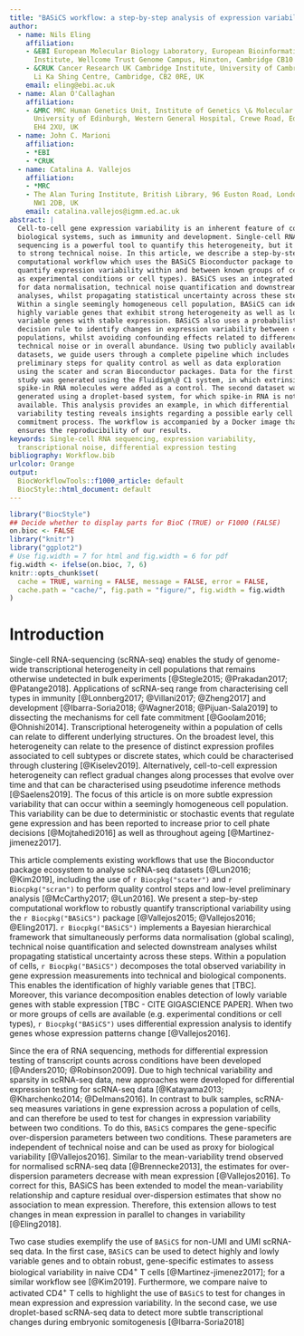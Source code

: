 ```yaml
---
title: "BASiCS workflow: a step-by-step analysis of expression variability using single cell RNA sequencing data"
author: 
  - name: Nils Eling
    affiliation: 
    - &EBI European Molecular Biology Laboratory, European Bioinformatics 
      Institute, Wellcome Trust Genome Campus, Hinxton, Cambridge CB10 1SD, UK
    - &CRUK Cancer Research UK Cambridge Institute, University of Cambridge, 
      Li Ka Shing Centre, Cambridge, CB2 0RE, UK
    email: eling@ebi.ac.uk
  - name: Alan O'Callaghan
    affiliation: 
    - &MRC MRC Human Genetics Unit, Institute of Genetics \& Molecular Medicine, 
      University of Edinburgh, Western General Hospital, Crewe Road, Edinburgh, 
      EH4 2XU, UK
  - name: John C. Marioni
    affiliation: 
    - *EBI
    - *CRUK
  - name: Catalina A. Vallejos
    affiliation: 
    - *MRC 
    - The Alan Turing Institute, British Library, 96 Euston Road, London, 
      NW1 2DB, UK
    email: catalina.vallejos@igmm.ed.ac.uk
abstract: |
  Cell-to-cell gene expression variability is an inherent feature of complex 
  biological systems, such as immunity and development. Single-cell RNA 
  sequencing is a powerful tool to quantify this heterogeneity, but it is prone 
  to strong technical noise. In this article, we describe a step-by-step 
  computational workflow which uses the BASiCS Bioconductor package to robustly 
  quantify expression variability within and between known groups of cells (such 
  as experimental conditions or cell types). BASiCS uses an integrated framework 
  for data normalisation, technical noise quantification and downstream 
  analyses, whilst propagating statistical uncertainty across these steps. 
  Within a single seemingly homogeneous cell population, BASiCS can identify 
  highly variable genes that exhibit strong heterogeneity as well as lowly 
  variable genes with stable expression. BASiCS also uses a probabilistic 
  decision rule to identify changes in expression variability between cell 
  populations, whilst avoiding confounding effects related to differences in 
  technical noise or in overall abundance. Using two publicly available 
  datasets, we guide users through a complete pipeline which includes 
  preliminary steps for quality control as well as data exploration 
  using the scater and scran Bioconductor packages. Data for the first case 
  study was generated using the Fluidigm\@ C1 system, in which extrinsic 
  spike-in RNA molecules were added as a control. The second dataset was 
  generated using a droplet-based system, for which spike-in RNA is not 
  available. This analysis provides an example, in which differential 
  variability testing reveals insights regarding a possible early cell fate 
  commitment process. The workflow is accompanied by a Docker image that 
  ensures the reproducibility of our results. 
keywords: Single-cell RNA sequencing, expression variability, 
  transcriptional noise, differential expression testing
bibliography: Workflow.bib
urlcolor: Orange
output:
  BiocWorkflowTools::f1000_article: default
  BiocStyle::html_document: default
---
```



```r
library("BiocStyle")
## Decide whether to display parts for BioC (TRUE) or F1000 (FALSE)
on.bioc <- FALSE
library("knitr")
library("ggplot2")
# Use fig.width = 7 for html and fig.width = 6 for pdf
fig.width <- ifelse(on.bioc, 7, 6)
knitr::opts_chunk$set(
  cache = TRUE, warning = FALSE, message = FALSE, error = FALSE,
  cache.path = "cache/", fig.path = "figure/", fig.width = fig.width
)
```


# Introduction

<!--- scRNA-seq and the different types of heterogeneity ---> 
<!--- Nils to revisit and add additional references if required --->
Single-cell RNA-sequencing (scRNA-seq) enables the study of genome-wide 
transcriptional heterogeneity in cell populations that remains otherwise 
undetected in bulk experiments [@Stegle2015; @Prakadan2017; @Patange2018]. 
Applications of scRNA-seq range from characterising cell types in immunity 
[@Lonnberg2017;  @Villani2017; @Zheng2017] and development [@Ibarra-Soria2018; 
@Wagner2018; @Pijuan-Sala2019] to dissecting the mechanisms for cell fate 
commitment [@Goolam2016; @Ohnishi2014]. 
Transcriptional heterogeneity within a population of cells can relate to 
different underlying structures. 
On the broadest level, this heterogeneity can relate to the presence of distinct 
expression profiles associated to cell subtypes or discrete states, which 
could be characterised through clustering [@Kiselev2019]. 
Alternatively, cell-to-cell expression heterogeneity can reflect gradual 
changes along processes that evolve over time and that can be characterised 
using pseudotime inference methods [@Saelens2019]. 
The focus of this article is on more subtle expression variability that can 
occur within a seemingly homogeneous cell population. This variability can be 
due to deterministic or stochastic events that regulate gene expression and has 
been reported to increase prior to cell phate decisions [@Mojtahedi2016] as well 
as throughout ageing [@Martinez-jimenez2017]. 

<!--- TBC intro to BASiCS ---> 
<!--- FINAL SENTENCES TO BE EDITED ---> 
This article complements existing workflows that use the Bioconductor package 
ecosystem to analyse scRNA-seq datasets [@Lun2016; @Kim2019], including the use 
of `r Biocpkg("scater")` and `r Biocpkg("scran")` to perform quality control 
steps and low-level preliminary analysis [@McCarthy2017; @Lun2016]. 
We present a step-by-step computational workflow to robustly quantify 
transcriptional variability using the `r Biocpkg("BASiCS")` package 
[@Vallejos2015; @Vallejos2016; @Eling2017]. 
`r Biocpkg("BASiCS")` implements a Bayesian hierarchical framework that 
simultaneously performs data normalisation (global scaling), technical noise quantification and selected downstream analyses whilst propagating 
statistical uncertainty across these steps. 
Within a population of cells, `r Biocpkg("BASiCS")` decomposes the total 
observed variability in gene expression measurements into technical and 
biological components. This enables the identification of highly variable genes
that [TBC]. Moreover, this variance decomposition enables detection of lowly
variable genes with stable expression [TBC - CITE GIGASCIENCE PAPER]. When two 
or more groups of cells are available (e.g. experimental conditions or
cell types), `r Biocpkg("BASiCS")` uses differential expression analysis to identify genes whose expression patterns change [@Vallejos2016]. 

<!--- TBC description of BASiCS downstream analysis, with focus on differential --->
<!--- add brief description for LVG/HVG 
<!--- Differential analyses ---> 
<!--- add reference to 11 challenges paper, flexible changes in expression ---> 
<!-- DE testing isn't always between (2) conditions (blocking, continuous, etc) -->
Since the era of RNA sequencing, methods for differential expression testing 
of transcript counts across conditions have been developed 
[@Anders2010; @Robinson2009]. 
Due to high technical variability and sparsity in scRNA-seq data, new 
approaches were developed for differential expression testing 
for scRNA-seq data [@Katayama2013; @Kharchenko2014; @Delmans2016]. 
In contrast to bulk samples, scRNA-seq measures variations in gene expression 
across a population of cells, and can therefore be used to test for changes in 
expression variability between two conditions. 
To do this, `BASiCS` compares the gene-specific over-dispersion parameters 
between two conditions. These parameters are independent of technical noise 
and can be used as proxy for biological variability [@Vallejos2016]. 
Similar to the mean-variability trend observed for normalised scRNA-seq data 
[@Brennecke2013], the estimates for over-dispersion parameters decrease with 
mean expression [@Vallejos2016].
To correct for this, BASiCS has been extended to model the mean-variability 
relationship and capture residual over-dispersion estimates that show no 
association to mean expression. 
Therefore, this extension allows to test changes in mean expression in parallel 
to changes in variability [@Eling2018]. 

<!--- TBC Outline - wider use of bioc libraries + case studies ---> 
Two case studies exemplify the use of `BASiCS` for non-UMI and UMI 
scRNA-seq data. In the first case, `BASiCS` can be used to detect highly and 
lowly variable genes and to obtain robust, gene-specific estimates to assess
biological variability in naive CD4^+^ T cells 
[@Martinez-jimenez2017]; for a similar workflow see [@Kim2019].
Furthermore, we compare naive to activated CD4^+^ T cells to highlight the use 
of `BASiCS` to test for changes in mean expression and expression variability.
In the second case, we use droplet-based scRNA-seq data to detect more subtle 
transcriptional changes during embryonic somitogenesis [@Ibarra-Soria2018]

<!---
In particular, 
the `r Biocpkg("BASiCS")` Bioconductor package implements a Bayesian 
hierarchical framework that propagates statistical 
uncerstainty into down-stream analyses, and allows the decomposition of total 
variance into biological and technical components by incorporating spike-in 
reads [@Vallejos2015]. Furthermore, `BASiCS` has been extended to perform 
differential mean expression and differential variability testing 
[@Vallejos2016].

package estimates gene- and cell-specific model parameters that can be used to, 
for example, normalise raw scRNA-seq counts and to detect highly and lowly 
variable genes [@Vallejos2015BASiCS]. 
`BASiCS` is a hierarchical Bayesian framework that propagates statistical 
uncerstainty into down-stream analyses, and allows the decomposition of total 
variance into biological and technical components by incorporating spike-in 
reads [@Vallejos2015]. Furthermore, `BASiCS` has been extended to perform 
differential mean expression and differential variability testing 
[@Vallejos2016].
--->
\newpage

